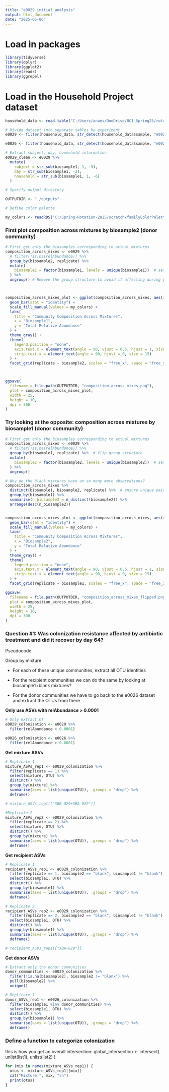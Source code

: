 ```yaml
---
title: "e0029_initial_analysis"
output: html_document
date: "2025-05-06"
---
```



# Load in packages

```r
library(tidyverse)
library(dplyr)
library(ggplot2)
library(readr)
library(ggrepel)
```




# Load in the Household Project dataset

```r

household_data <- read.table("C:/Users/anaes/OneDrive/UCI_Spring25/rotation/e0026-e0029-e0030.txt", header = TRUE)

# Divide dataset into separate tables by experiment
e0029 <- filter(household_data, str_detect(household_data$sample, "e0029"))

e0026 <- filter(household_data, str_detect(household_data$sample, "e0026"))

# Extract subject, day, household information
e0029_clean <- e0029 %>%
  mutate(
    subject = str_sub(biosample1, 1, -5),
    day = str_sub(biosample1, -3),
    household = str_sub(biosample1, 1, -6)
  )

# Specify output directory

OUTPUTDIR <- "./outputs"

# Define color palette

my_colors <- readRDS("C:/Spring-Rotation-2025/scratch/familyColorPalette.rds") 

```


### First plot composition across mixtures by biosample2 (donor community)


```r

# First get only the biosamples corresponding to actual mixtures
composition_across_mixes <- e0029 %>%
  # filter(!is.na(relAbundance)) %>%
  group_by(biosample2, replicate) %>%
  mutate(
    biosample1 = factor(biosample1, levels = unique(biosample1))  # sets the order of levels to match the order they appear within the current group
  ) %>%
  ungroup() # Remove the group structure to avoid it affecting during plotting



composition_across_mixes_plot <- ggplot(composition_across_mixes, aes(x = biosample1, y = relAbundance, fill = Family)) +
  geom_bar(stat = "identity") +
  scale_fill_manual(values = my_colors) +
  labs(
    title = "Community Composition Across Mixtures",
    x = "Biosample1",
    y = "Total Relative Abundance"
  ) +
  theme_gray() + 
  theme(
    legend.position = "none",
    axis.text.x = element_text(angle = 90, vjust = 0.5, hjust = 1, size = 10),
    strip.text.x = element_text(angle = 90, hjust = 0, size = 15)
  ) +
  facet_grid(replicate ~ biosample2, scales = "free_x", space = "free_x")



ggsave(
  filename = file.path(OUTPUTDIR, "composition_across_mixes.png"),
  plot = composition_across_mixes_plot,
  width = 25,
  height = 10,
  dpi = 300
)

```



### Try looking at the opposite: composition across mixtures by biosample1 (donor community)


```r

# First get only the biosamples corresponding to actual mixtures
composition_across_mixes <- e0029 %>%
  # filter(!is.na(relAbundance)) %>%
  group_by(biosample1, replicate) %>%  # flip group structure
  mutate(
    biosample2 = factor(biosample2, levels = unique(biosample2))  # set local order within group
  ) %>%
  ungroup()

# Why do the blank mixtures have an so many more observations?
composition_across_mixes %>%
  distinct(biosample1, biosample2, replicate) %>%  # ensure unique pairs
  group_by(biosample1) %>%
  summarise(n_biosample2 = n_distinct(biosample2)) %>%
  arrange(desc(n_biosample2))


composition_across_mixes_plot <- ggplot(composition_across_mixes, aes(x = biosample2, y = relAbundance, fill = Family)) +
  geom_bar(stat = "identity") +
  scale_fill_manual(values = my_colors) +
  labs(
    title = "Community Composition Across Mixtures",
    x = "Biosample2",
    y = "Total Relative Abundance"
  ) +
  theme_gray() + 
  theme(
    legend.position = "none",
    axis.text.x = element_text(angle = 90, vjust = 0.5, hjust = 1, size = 10),
    strip.text.x = element_text(angle = 90, hjust = 0, size = 15)
  ) +
  facet_grid(replicate ~ biosample1, scales = "free_x", space = "free_x")

ggsave(
  filename = file.path(OUTPUTDIR, "composition_across_mixes_flipped.png"),
  plot = composition_across_mixes_plot,
  width = 25,
  height = 10,
  dpi = 300
)


```




### Question #1: Was colonization resistance affected by antibiotic treatment and did it recover by day 64?

Pseudocode:

Group by mixture

- For each of these unique communities, extract all OTU identities

- For the recipient communities we can do the same by looking at biosample1+blank mixtures?

- For the donor communities we have to go back to the e0026 dataset and extract the OTUs from there

**Only use ASVs with relAbundance > 0.0001**

```r

# Only extract OT
e0029_colonization <- e0029 %>% 
  filter(relAbundance > 0.0001)

e0026_colonization <- e0026 %>% 
  filter(relAbundance > 0.0001)

```


**Get mixture ASVs**

```r


  
# Replicate 1
mixture_ASVs_rep1 <- e0029_colonization %>%
  filter(replicate == 1) %>% 
  select(mixture, OTU) %>%
  distinct() %>%                        
  group_by(mixture) %>%
  summarise(asvs = list(unique(OTU)), .groups = "drop") %>%
  deframe()

# mixture_ASVs_rep1[["XBB-029+XBA-029"]]

#Replicate 2
mixture_ASVs_rep2 <- e0029_colonization %>%
  filter(replicate == 2) %>% 
  select(mixture, OTU) %>%
  distinct() %>%                        
  group_by(mixture) %>%
  summarise(asvs = list(unique(OTU)), .groups = "drop") %>%
  deframe()

```


**Get recipient ASVs**

```r



# Replicate 1
recipient_ASVs_rep1 <- e0029_colonization %>% 
  filter(replicate == 1, biosample2 == "blank", biosample1 != "blank") %>% 
  select(biosample1, OTU) %>%
  distinct() %>%                        
  group_by(biosample1) %>%
  summarise(asvs = list(unique(OTU)), .groups = "drop") %>%
  deframe()

# Replicate 2
recipient_ASVs_rep2 <- e0029_colonization %>% 
  filter(replicate == 2, biosample2 == "blank", biosample1 != "blank") %>% 
  select(biosample1, OTU) %>%
  distinct() %>%                        
  group_by(biosample1) %>%
  summarise(asvs = list(unique(OTU)), .groups = "drop") %>%
  deframe()

# recipient_ASVs_rep1[["XBA-029"]]

```


**Get donor ASVs**

```r

# Extract only the donor communities
donor_communities <- e0029_colonization %>%
  filter(!is.na(biosample2), biosample2 != "blank") %>%
  pull(biosample2) %>%
  unique()

# Replicate 1
donor_ASVs_rep1 <- e0026_colonization %>% 
  filter(biosample1 %in% donor_communities) %>% 
  select(biosample1, OTU) %>%
  distinct() %>%
  group_by(biosample1) %>%
  summarise(asvs = list(unique(OTU)), .groups = "drop") %>%
  deframe()


```



### Define a function to categorize colonization

this is how you get an overall intersection: global_intersection <- intersect(
  unlist(list1),
  unlist(list2)
)


```r

for (mix in names(mixture_ASVs_rep1)) {
  otus <- mixture_ASVs_rep1[[mix]]
  cat("Mixture:", mix, "\n")
  print(otus)
}



```



